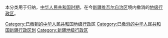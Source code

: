 本分类用于归纳，[[中华人民共和国时期|中华人民共和国时期]]，在今[[新疆维吾尔自治区|新疆维吾尔自治区]]境内撤消的[[地级行政区|地级行政区]]。

[[Category:已撤销的中华人民共和国地级行政区|Category:已撤销的中华人民共和国地级行政区]]
[[Category:已撤消的中华人民共和国新疆行政区划|Category:已撤消的中华人民共和国新疆行政区划]]
[[Category:新疆地级行政区|Category:新疆地级行政区]]